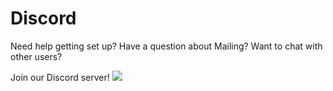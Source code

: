 # Discord

Need help getting set up? Have a question about Mailing? Want to chat with other users?

Join our Discord server! [![](https://dcbadge.vercel.app/api/server/fdSzmY46wY?style=flat)](https://discord.gg/fdSzmY46wY)
